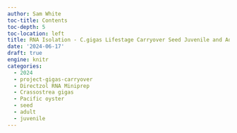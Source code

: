```yaml
---
author: Sam White
toc-title: Contents
toc-depth: 5
toc-location: left
title: RNA Isolation - C.gigas Lifestage Carryover Seed Juvenile and Adult
date: '2024-06-17'
draft: true
engine: knitr
categories: 
  - 2024
  - project-gigas-carryover
  - Directzol RNA Miniprep
  - Crassostrea gigas
  - Pacific oyster
  - seed
  - adult
  - juvenile
---
```

